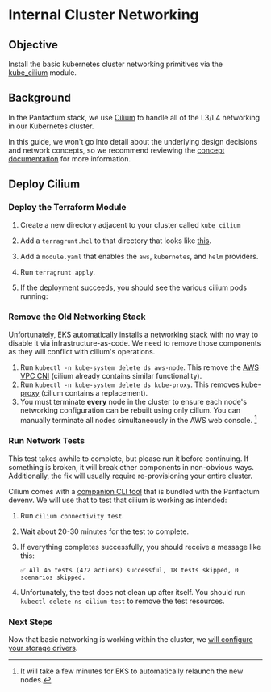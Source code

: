 

# Internal Cluster Networking

## Objective

Install the basic kubernetes cluster networking primitives via the [kube_cilium](../../reference/terraform-modules/kube_cilium)
module.

## Background

In the Panfactum stack, we use [Cilium](https://docs.cilium.io) to handle all of the L3/L4 networking in our Kubernetes cluster.

In this guide, we won't go into detail about the underlying design decisions and network concepts, so
we recommend reviewing the [concept documentation](../../concepts/networking/cluster-networking) for more
information.

## Deploy Cilium

### Deploy the Terraform Module

1. Create a new directory adjacent to your cluster called `kube_cilium`
2. Add a `terragrunt.hcl` to that directory that looks like [this](https://github.com/Panfactum/stack/blob/__currentPanfactumVersion__/packages/reference/environments/production/us-east-2/kube_cilium/terragrunt.hcl).
3. Add a `module.yaml` that enables the `aws`, `kubernetes`, and `helm` providers.
4. Run `terragrunt apply`.
5. If the deployment succeeds, you should see the various cilium pods running:

    <MarkdownImage src={ciliumLaunchImg} alt="Cilium launched successfully"/>

### Remove the Old Networking Stack

Unfortunately, EKS automatically installs a networking stack with no way to disable
it via infrastructure-as-code. We need to remove those components as they will conflict with cilium's operations.

1. Run `kubectl -n kube-system delete ds aws-node`. This remove the [AWS VPC CNI](https://docs.aws.amazon.com/eks/latest/userguide/managing-vpc-cni.html) (cilium
already contains similar functionality).
2. Run `kubectl -n kube-system delete ds kube-proxy`. This removes [kube-proxy](https://kubernetes.io/docs/reference/command-line-tools-reference/kube-proxy/)
(cilium contains a replacement).
3. You must terminate **every** node in the cluster to ensure each node's networking configuration can be
rebuilt using only cilium. You can manually terminate all nodes simultaneously in the AWS web console. [^1]

[^1]: It will take a few minutes for EKS to automatically relaunch the new nodes.


### Run Network Tests

<MarkdownAlert severity="warning">
    This test takes awhile to complete, but please run it before continuing. If something is broken,
    it will break other components in non-obvious ways. Additionally, the fix will usually require
    re-provisioning your entire cluster.
</MarkdownAlert>

Cilium comes with a [companion CLI tool](https://github.com/cilium/cilium-cli) that is bundled with the Panfactum devenv.
We will use that to test that cilium is working as intended:

1. Run `cilium connectivity test`.
2. Wait about 20-30 minutes for the test to complete.
3. If everything completes successfully, you should receive a message like this:

    ```shell-session
    ✅ All 46 tests (472 actions) successful, 18 tests skipped, 0 scenarios skipped.
    ```
4. Unfortunately, the test does not clean up after itself. You should run `kubectl delete ns cilium-test` to remove
the test resources.


### Next Steps

Now that basic networking is working within the cluster, we [will configure your storage
drivers](./storage-interfaces).